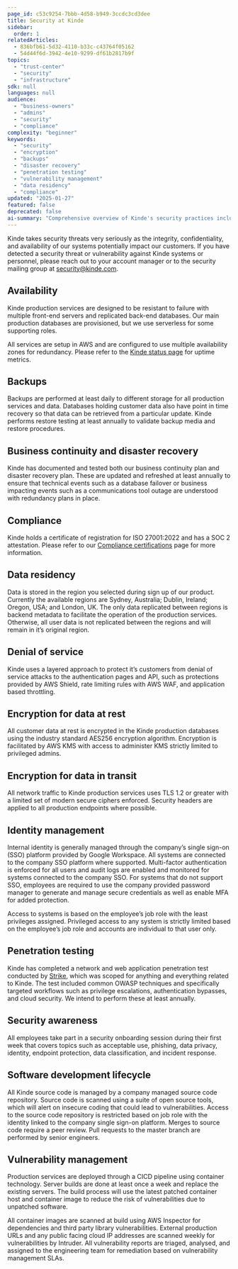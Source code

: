 ```yaml
---
page_id: c53c9254-7bbb-4d58-b949-3ccdc3cd3dee
title: Security at Kinde
sidebar:
  order: 1
relatedArticles:
  - 836bfb61-5d32-4110-b33c-c43764f05162
  - 54d44f6d-3942-4e10-9299-df61b2817b9f
topics:
  - "trust-center"
  - "security"
  - "infrastructure"
sdk: null
languages: null
audience:
  - "business-owners"
  - "admins"
  - "security"
  - "compliance"
complexity: "beginner"
keywords:
  - "security"
  - "encryption"
  - "backups"
  - "disaster recovery"
  - "penetration testing"
  - "vulnerability management"
  - "data residency"
  - "compliance"
updated: "2025-01-27"
featured: false
deprecated: false
ai-summary: "Comprehensive overview of Kinde's security practices including encryption, backups, disaster recovery, penetration testing, vulnerability management, and compliance measures."
---
```


Kinde takes security threats very seriously as the integrity, confidentiality, and availability of our systems potentially impact our customers. If you have detected a security threat or vulnerability against Kinde systems or personnel, please reach out to your account manager or to the security mailing group at [security@kinde.com](mailto:security@kinde.com).

## Availability

Kinde production services are designed to be resistant to failure with multiple front-end servers and replicated back-end databases. Our main production databases are provisioned, but we use serverless for some supporting roles.

All services are setup in AWS and are configured to use multiple availability zones for redundancy. Please refer to the [Kinde status page](https://status.kinde.com/) for uptime metrics.

## Backups

Backups are performed at least daily to different storage for all production services and data. Databases holding customer data also have point in time recovery so that data can be retrieved from a particular update. Kinde performs restore testing at least annually to validate backup media and restore procedures.

## Business continuity and disaster recovery

Kinde has documented and tested both our business continuity plan and disaster recovery plan. These are updated and refreshed at least annually to ensure that technical events such as a database failover or business impacting events such as a communications tool outage are understood with redundancy plans in place.

## Compliance

Kinde holds a certificate of registration for ISO 27001:2022 and has a SOC 2 attestation. Please refer to our [Compliance certifications](/trust-center/privacy-and-compliance/compliance/) page for more information.

## Data residency

Data is stored in the region you selected during sign up of our product. Currently the available regions are Sydney, Australia; Dublin, Ireland; Oregon, USA; and London, UK. The only data replicated between regions is backend metadata to facilitate the operation of the production services. Otherwise, all user data is not replicated between the regions and will remain in it’s original region.

## Denial of service

Kinde uses a layered approach to protect it’s customers from denial of service attacks to the authentication pages and API, such as protections provided by AWS Shield, rate limiting rules with AWS WAF, and application based throttling.

## Encryption for data at rest

All customer data at rest is encrypted in the Kinde production databases using the industry standard AES256 encryption algorithm. Encryption is facilitated by AWS KMS with access to administer KMS strictly limited to privileged admins.

## Encryption for data in transit

All network traffic to Kinde production services uses TLS 1.2 or greater with a limited set of modern secure ciphers enforced. Security headers are applied to all production endpoints where possible.

## Identity management

Internal identity is generally managed through the company’s single sign-on (SSO) platform provided by Google Workspace. All systems are connected to the company SSO platform where supported. Multi-factor authentication is enforced for all users and audit logs are enabled and monitored for systems connected to the company SSO. For systems that do not support SSO, employees are required to use the company provided password manager to generate and manage secure credentials as well as enable MFA for added protection.

Access to systems is based on the employee’s job role with the least privileges assigned. Privileged access to any system is strictly limited based on the employee’s job role and accounts are individual to that user only.

## Penetration testing

Kinde has completed a network and web application penetration test conducted by [Strike](https://strike.sh/), which was scoped for anything and everything related to Kinde. The test included common OWASP techniques and specifically targeted workflows such as privilege escalations, authentication bypasses, and cloud security. We intend to perform these at least annually.

## Security awareness

All employees take part in a security onboarding session during their first week that covers topics such as acceptable use, phishing, data privacy, identity, endpoint protection, data classification, and incident response.

## Software development lifecycle

All Kinde source code is managed by a company managed source code repository. Source code is scanned using a suite of open source tools, which will alert on insecure coding that could lead to vulnerabilities. Access to the source code repository is restricted based on job role with the identity linked to the company single sign-on platform. Merges to source code require a peer review. Pull requests to the master branch are performed by senior engineers.

## Vulnerability management

Production services are deployed through a CICD pipeline using container technology. Server builds are done at least once a week and replace the existing servers. The build process will use the latest patched container host and container image to reduce the risk of vulnerabilities due to unpatched software.

All container images are scanned at build using AWS Inspector for dependencies and third party library vulnerabilities. External production URLs and any public facing cloud IP addresses are scanned weekly for vulnerabilities by Intruder. All vulnerability reports are triaged, analysed, and assigned to the engineering team for remediation based on vulnerability management SLAs.
